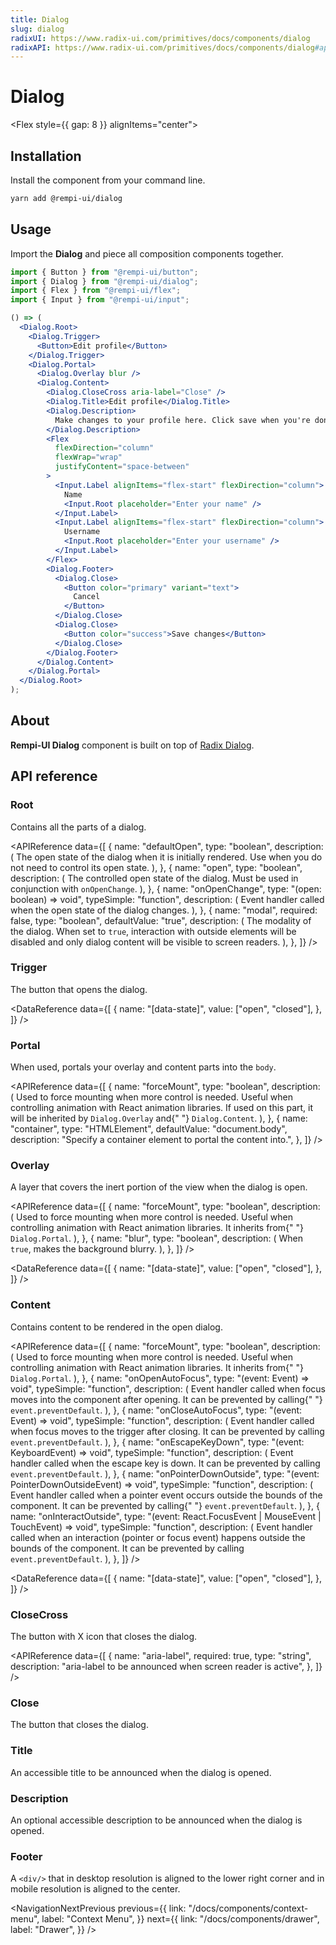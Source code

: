```yaml
---
title: Dialog
slug: dialog
radixUI: https://www.radix-ui.com/primitives/docs/components/dialog
radixAPI: https://www.radix-ui.com/primitives/docs/components/dialog#api-reference
---
```


# Dialog

<Description text="A window overlaid on either the primary window or another dialog window, rendering the content underneath inert." />

<Flex style={{ gap: 8 }} alignItems="center">
  <RadixUI href="https://www.radix-ui.com/primitives/docs/components/dialog" />
  <RadixAPI href="https://www.radix-ui.com/primitives/docs/components/dialog#api-reference" />
  <SelectVersion />
</Flex>

<PreviewComponent name="dialog" />

## Installation

Install the component from your command line.

```bash
yarn add @rempi-ui/dialog
```

## Usage

Import the <strong>Dialog</strong> and piece all composition components together.

```jsx
import { Button } from "@rempi-ui/button";
import { Dialog } from "@rempi-ui/dialog";
import { Flex } from "@rempi-ui/flex";
import { Input } from "@rempi-ui/input";

() => (
  <Dialog.Root>
    <Dialog.Trigger>
      <Button>Edit profile</Button>
    </Dialog.Trigger>
    <Dialog.Portal>
      <Dialog.Overlay blur />
      <Dialog.Content>
        <Dialog.CloseCross aria-label="Close" />
        <Dialog.Title>Edit profile</Dialog.Title>
        <Dialog.Description>
          Make changes to your profile here. Click save when you're done.
        </Dialog.Description>
        <Flex
          flexDirection="column"
          flexWrap="wrap"
          justifyContent="space-between"
        >
          <Input.Label alignItems="flex-start" flexDirection="column">
            Name
            <Input.Root placeholder="Enter your name" />
          </Input.Label>
          <Input.Label alignItems="flex-start" flexDirection="column">
            Username
            <Input.Root placeholder="Enter your username" />
          </Input.Label>
        </Flex>
        <Dialog.Footer>
          <Dialog.Close>
            <Button color="primary" variant="text">
              Cancel
            </Button>
          </Dialog.Close>
          <Dialog.Close>
            <Button color="success">Save changes</Button>
          </Dialog.Close>
        </Dialog.Footer>
      </Dialog.Content>
    </Dialog.Portal>
  </Dialog.Root>
);
```

## About

<strong>Rempi-UI Dialog</strong> component is built on top of [Radix Dialog](https://www.radix-ui.com/primitives/docs/components/dialog).

## API reference

### Root

Contains all the parts of a dialog.

<MoreInfo
  componentName="Radix Dialog Root"
  componentLink="https://www.radix-ui.com/primitives/docs/components/dialog#root"
/>

<APIReference
  data={[
    {
      name: "defaultOpen",
      type: "boolean",
      description: (
        <span>
          The open state of the dialog when it is initially rendered. Use when
          you do not need to control its open state.
        </span>
      ),
    },
    {
      name: "open",
      type: "boolean",
      description: (
        <span>
          The controlled open state of the dialog. Must be used in conjunction
          with <code>onOpenChange</code>.
        </span>
      ),
    },
    {
      name: "onOpenChange",
      type: "(open: boolean) => void",
      typeSimple: "function",
      description: (
        <span>
          Event handler called when the open state of the dialog changes.
        </span>
      ),
    },
    {
      name: "modal",
      required: false,
      type: "boolean",
      defaultValue: "true",
      description: (
        <span>
          The modality of the dialog. When set to <code>true</code>, interaction
          with outside elements will be disabled and only dialog content will be
          visible to screen readers.
        </span>
      ),
    },
  ]}
/>

### Trigger

The button that opens the dialog.

<MoreInfo
  componentName="Radix Dialog Trigger"
  componentLink="https://www.radix-ui.com/primitives/docs/components/dialog#trigger"
/>

<DataReference
  data={[
    {
      name: "[data-state]",
      value: ["open", "closed"],
    },
  ]}
/>

### Portal

When used, portals your overlay and content parts into the `body`.

<MoreInfo
  componentName="Radix Dialog Portal"
  componentLink="https://www.radix-ui.com/primitives/docs/components/dialog#portal"
/>

<APIReference
  data={[
    {
      name: "forceMount",
      type: "boolean",
      description: (
        <span>
          Used to force mounting when more control is needed. Useful when
          controlling animation with React animation libraries. If used on this
          part, it will be inherited by <code>Dialog.Overlay</code> and{" "}
          <code>Dialog.Content</code>.
        </span>
      ),
    },
    {
      name: "container",
      type: "HTMLElement",
      defaultValue: "document.body",
      description: "Specify a container element to portal the content into.",
    },
  ]}
/>

### Overlay

A layer that covers the inert portion of the view when the dialog is open.

<MoreInfo
  componentName="Radix Dialog Overlay"
  componentLink="https://www.radix-ui.com/primitives/docs/components/dialog#overlay"
/>

<APIReference
  data={[
    {
      name: "forceMount",
      type: "boolean",
      description: (
        <span>
          Used to force mounting when more control is needed. Useful when
          controlling animation with React animation libraries. It inherits from{" "}
          <code>Dialog.Portal</code>.
        </span>
      ),
    },
    {
      name: "blur",
      type: "boolean",
      description: (
        <span>
          When <code>true</code>, makes the background blurry.
        </span>
      ),
    },
  ]}
/>

<DataReference
  data={[
    {
      name: "[data-state]",
      value: ["open", "closed"],
    },
  ]}
/>

### Content

Contains content to be rendered in the open dialog.

<MoreInfo
  componentName="Radix Dialog Content"
  componentLink="https://www.radix-ui.com/primitives/docs/components/dialog#content"
/>

<APIReference
  data={[
    {
      name: "forceMount",
      type: "boolean",
      description: (
        <span>
          Used to force mounting when more control is needed. Useful when
          controlling animation with React animation libraries. It inherits from{" "}
          <code>Dialog.Portal</code>.
        </span>
      ),
    },
    {
      name: "onOpenAutoFocus",
      type: "(event: Event) => void",
      typeSimple: "function",
      description: (
        <span>
          Event handler called when focus moves into the component after
          opening. It can be prevented by calling{" "}
          <code>event.preventDefault</code>.
        </span>
      ),
    },
    {
      name: "onCloseAutoFocus",
      type: "(event: Event) => void",
      typeSimple: "function",
      description: (
        <span>
          Event handler called when focus moves to the trigger after closing. It
          can be prevented by calling <code>event.preventDefault</code>.
        </span>
      ),
    },
    {
      name: "onEscapeKeyDown",
      type: "(event: KeyboardEvent) => void",
      typeSimple: "function",
      description: (
        <span>
          Event handler called when the escape key is down. It can be prevented
          by calling <code>event.preventDefault</code>.
        </span>
      ),
    },
    {
      name: "onPointerDownOutside",
      type: "(event: PointerDownOutsideEvent) => void",
      typeSimple: "function",
      description: (
        <span>
          Event handler called when a pointer event occurs outside the bounds of
          the component. It can be prevented by calling{" "}
          <code>event.preventDefault</code>.
        </span>
      ),
    },
    {
      name: "onInteractOutside",
      type: "(event: React.FocusEvent | MouseEvent | TouchEvent) => void",
      typeSimple: "function",
      description: (
        <span>
          Event handler called when an interaction (pointer or focus event)
          happens outside the bounds of the component. It can be prevented by
          calling <code>event.preventDefault</code>.
        </span>
      ),
    },
  ]}
/>

<DataReference
  data={[
    {
      name: "[data-state]",
      value: ["open", "closed"],
    },
  ]}
/>

### CloseCross

The button with X icon that closes the dialog.

<APIReference
  data={[
    {
      name: "aria-label",
      required: true,
      type: "string",
      description: "aria-label to be announced when screen reader is active",
    },
  ]}
/>

### Close

The button that closes the dialog.

<MoreInfo
  componentName="Radix Dialog Close"
  componentLink="https://www.radix-ui.com/primitives/docs/components/dialog#close"
/>

### Title

An accessible title to be announced when the dialog is opened.

<MoreInfo
  componentName="Radix Dialog Title"
  componentLink="https://www.radix-ui.com/primitives/docs/components/dialog#title"
/>

### Description

An optional accessible description to be announced when the dialog is opened.

<MoreInfo
  componentName="Radix Dialog Description"
  componentLink="https://www.radix-ui.com/primitives/docs/components/dialog#description"
/>

### Footer

A `<div/>` that in desktop resolution is aligned to the lower right corner and in mobile resolution is aligned to the center.

<NavigationNextPrevious
  previous={{
    link: "/docs/components/context-menu",
    label: "Context Menu",
  }}
  next={{
    link: "/docs/components/drawer",
    label: "Drawer",
  }}
/>

<EditThisPage url="components/en-US/dialog/1.0.1.mdx" />
